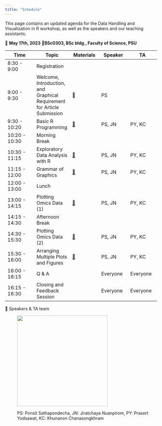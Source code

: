 ```yaml
---
title: "Schedule"
---
```


This page contains an updated agenda for the Data Handling and Visualization in R workshop, as well as the speakers and our teaching assistants.

📅 **May 17th, 2023** 📍**BSc0303, BSc bldg., Faculty of Science, PSU**

| Time          | Topic                                                                   | Materials                                       | Speaker  | TA       |
|--------------|----------------|--------------|--------------|--------------|
| 8:30 - 9:00   | Registration                                                            |                                                 |          |          |
| 9:00 - 9:30   | Welcome, Introduction, and Graphical Requirement for Article Submission | 📖                                              | PS       |          |
| 9:30 - 10:20  | Basic R Programming                                                     | [📖](lectures/02_basic_R.qmd)                   | PS, JN   | PY, KC   |
| 10:20 - 10:30 | Morning Break                                                           |                                                 |          |          |
| 10:30 - 11:15 | Exploratory Data Analysis with R                                        | [📖](lectures/03_exploratory_data_analysis.qmd) | PS, JN   | PY, KC   |
| 11:15 - 12:00 | Grammar of Graphics                                                     | [📖](lectures/04_grammar_of_graphics.qmd)       | PS, JN   | PY, KC   |
| 12:00 - 13:00 | Lunch                                                                   |                                                 |          |          |
| 13:00 - 14:15 | Plotting Omics Data (1)                                                 | [📖](lectures/05_plotting_omics_data.qmd)       | PS, JN   | PY, KC   |
| 14:15 - 14:30 | Afternoon Break                                                         |                                                 |          |          |
| 14:30 - 15:30 | Plotting Omics Data (2)                                                 | [📖](lectures/05_plotting_omics_data.qmd)       | PS, JN   | PY, KC   |
| 15:30 - 16:00 | Arranging Multiple Plots and Figures                                    | [📖](lectures/06_arranging_plots.qmd)           | PS, JN   | PY, KC   |
| 16:00 - 16:15 | Q & A                                                                   |                                                 | Everyone | Everyone |
| 16:15 - 16:30 | Closing and Feedback Session                                            |                                                 | Everyone | Everyone |

📢 Speakers & TA team

:   

:   ![](img/team.png){width="300"}

:   PS: Ponsit Sathapondecha, JN: Jiratchaya Nuanpirom, PY: Prasert Yodsawat, KC: Khunanon Chanasongkhram
